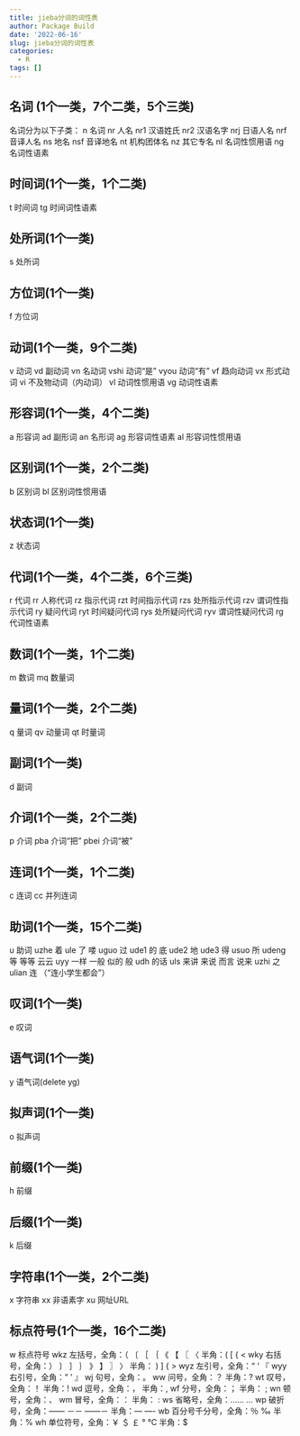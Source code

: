```yaml
---
title: jieba分词的词性表
author: Package Build
date: '2022-06-16'
slug: jieba分词的词性表
categories:
  - R
tags: []
---
```

## 名词 (1个一类，7个二类，5个三类)
名词分为以下子类：
n 名词
nr 人名
nr1 汉语姓氏
nr2 汉语名字
nrj 日语人名
nrf 音译人名
ns 地名
nsf 音译地名
nt 机构团体名
nz 其它专名
nl 名词性惯用语
ng 名词性语素

## 时间词(1个一类，1个二类)
t 时间词
tg 时间词性语素

## 处所词(1个一类)
s 处所词

## 方位词(1个一类)
f 方位词

## 动词(1个一类，9个二类)
v 动词
vd 副动词
vn 名动词
vshi 动词“是”
vyou 动词“有”
vf 趋向动词
vx 形式动词
vi 不及物动词（内动词）
vl 动词性惯用语
vg 动词性语素

## 形容词(1个一类，4个二类)
a 形容词
ad 副形词
an 名形词
ag 形容词性语素
al 形容词性惯用语

## 区别词(1个一类，2个二类)
b 区别词
bl 区别词性惯用语

## 状态词(1个一类)
z 状态词

## 代词(1个一类，4个二类，6个三类)
r 代词
rr 人称代词
rz 指示代词
rzt 时间指示代词
rzs 处所指示代词
rzv 谓词性指示代词
ry 疑问代词
ryt 时间疑问代词
rys 处所疑问代词
ryv 谓词性疑问代词
rg 代词性语素

## 数词(1个一类，1个二类)
m 数词
mq 数量词

## 量词(1个一类，2个二类)
q 量词
qv 动量词
qt 时量词

## 副词(1个一类)
d 副词

## 介词(1个一类，2个二类)
p 介词
pba 介词“把”
pbei 介词“被”

## 连词(1个一类，1个二类)
c 连词
cc 并列连词

## 助词(1个一类，15个二类)
u 助词
uzhe 着
ule 了 喽
uguo 过
ude1 的 底
ude2 地
ude3 得
usuo 所
udeng 等 等等 云云
uyy 一样 一般 似的 般
udh 的话
uls 来讲 来说 而言 说来
uzhi 之
ulian 连 （“连小学生都会”）

## 叹词(1个一类)
e 叹词

## 语气词(1个一类)
y 语气词(delete yg)

## 拟声词(1个一类)
o 拟声词

## 前缀(1个一类)
h 前缀

## 后缀(1个一类)
k 后缀

## 字符串(1个一类，2个二类)
x 字符串
xx 非语素字
xu 网址URL

## 标点符号(1个一类，16个二类)
w 标点符号
wkz 左括号，全角：（ 〔 ［ ｛ 《 【 〖 〈 半角：( [ { <
    wky 右括号，全角：） 〕 ］ ｝ 》 】 〗 〉 半角： ) ] { >
        wyz 左引号，全角：“ ‘ 『
      wyy 右引号，全角：” ’ 』
      wj 句号，全角：。
      ww 问号，全角：？ 半角：?
        wt 叹号，全角：！ 半角：!
        wd 逗号，全角：， 半角：,
      wf 分号，全角：； 半角： ;
      wn 顿号，全角：、
      wm 冒号，全角：： 半角： :
        ws 省略号，全角：…… …
      wp 破折号，全角：—— －－ ——－ 半角：--- ----
        wb 百分号千分号，全角：％ ‰ 半角：%
      wh 单位符号，全角：￥ ＄ ￡ ° ℃ 半角：$